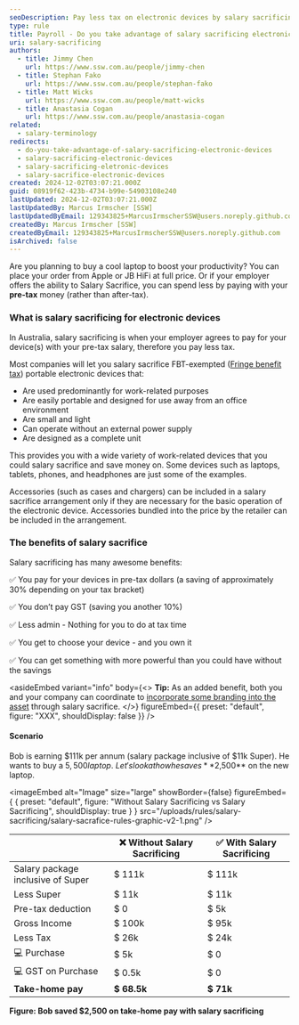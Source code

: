 ```yaml
---
seoDescription: Pay less tax on electronic devices by salary sacrificing with your pre-tax money and save approximately 30% depending on your tax bracket.
type: rule
title: Payroll - Do you take advantage of salary sacrificing electronic devices? (Aussie only)
uri: salary-sacrificing
authors:
  - title: Jimmy Chen
    url: https://www.ssw.com.au/people/jimmy-chen
  - title: Stephan Fako
    url: https://www.ssw.com.au/people/stephan-fako
  - title: Matt Wicks
    url: https://www.ssw.com.au/people/matt-wicks
  - title: Anastasia Cogan
    url: https://www.ssw.com.au/people/anastasia-cogan
related:
  - salary-terminology
redirects:
  - do-you-take-advantage-of-salary-sacrificing-electronic-devices
  - salary-sacrificing-electronic-devices
  - salary-sacrificing-eletronic-devices
  - salary-sacrifice-electronic-devices
created: 2024-12-02T03:07:21.000Z
guid: 08919f62-423b-4734-b99e-54903108e240
lastUpdated: 2024-12-02T03:07:21.000Z
lastUpdatedBy: Marcus Irmscher [SSW]
lastUpdatedByEmail: 129343825+MarcusIrmscherSSW@users.noreply.github.com
createdBy: Marcus Irmscher [SSW]
createdByEmail: 129343825+MarcusIrmscherSSW@users.noreply.github.com
isArchived: false
---
```


Are you planning to buy a cool laptop to boost your productivity? You can place your order from Apple or JB HiFi at full price. Or if your employer offers the ability to Salary Sacrifice, you can spend less by paying with your **pre-tax** money (rather than after-tax).

<youtubeEmbed url="https://youtu.be/ORTMJoyX_fg" description="Video: Pay Less Tax with Salary Sacrificing! | Electronic Devices (4 min)" />

### What is salary sacrificing for electronic devices

In Australia, salary sacrificing is when your employer agrees to pay for your device(s) with your pre-tax salary, therefore you pay less tax.

Most companies will let you salary sacrifice FBT-exempted ([Fringe benefit tax](https://www.forgov.qld.gov.au/finance-and-procurement/finance-travel-and-assets/taxation-and-financial-management/manage-taxation/fringe-benefits-tax-fbt)) portable electronic devices that:

* Are used predominantly for work-related purposes
* Are easily portable and designed for use away from an office environment
* Are small and light
* Can operate without an external power supply
* Are designed as a complete unit

This provides you with a wide variety of work-related devices that you could salary sacrifice and save money on. Some devices such as laptops, tablets, phones, and headphones are just some of the examples.

Accessories (such as cases and chargers) can be included in a salary sacrifice arrangement only if they are necessary for the basic operation of the electronic device. Accessories bundled into the price by the retailer can be included in the arrangement.

### The benefits of salary sacrifice

Salary sacrificing has many awesome benefits:

✅ You pay for your devices in pre-tax dollars (a saving of approximately 30% depending on your tax bracket)

✅ You don’t pay GST (saving you another 10%)

✅ Less admin - Nothing for you to do at tax time

✅ You get to choose your device - and you own it

✅ You can get something with more powerful than you could have without the savings

<asideEmbed
  variant="info"
  body={<>
    **Tip:** As an added benefit, both you and your company can coordinate to [incorporate some branding into the asset](/brand-your-assets) through salary sacrifice.
  </>}
  figureEmbed={{
    preset: "default",
    figure: "XXX",
    shouldDisplay: false
  }}
/>

#### Scenario

Bob is earning $111k per annum (salary package inclusive of $11k Super). He wants to buy a $5,500 laptop.\
Let's look at how he saves **$2,500** on the new laptop.


<imageEmbed
  alt="Image"
  size="large"
  showBorder={false}
  figureEmbed={ {
    preset: "default",
    figure: "Without Salary Sacrificing vs Salary Sacrificing",
    shouldDisplay: true
  } }
  src="/uploads/rules/salary-sacrificing/salary-sacrafice-rules-graphic-v2-1.png"
/>

|                                   | ❌ Without Salary Sacrificing | ✅ With Salary Sacrificing |
| --------------------------------- | ----------------------------- | -------------------------- |
| Salary package inclusive of Super | $ 111k                        | $ 111k                     |
| Less Super                        | $ 11k                         | $ 11k                      |
| Pre-tax deduction                 | $ 0                           | $ 5k                       |
| Gross Income                      | $ 100k                        | $ 95k                      |
| Less Tax                          | $ 26k                         | $ 24k                      |
| 💻 Purchase                       | $ 5k                          | $ 0                        |
| 💻 GST on Purchase                | $ 0.5k                        | $ 0                        |
| **Take-home pay**                 | **$ 68.5k**                   | **$ 71k**                  |

**Figure: Bob saved $2,500 on take-home pay with salary sacrificing**
